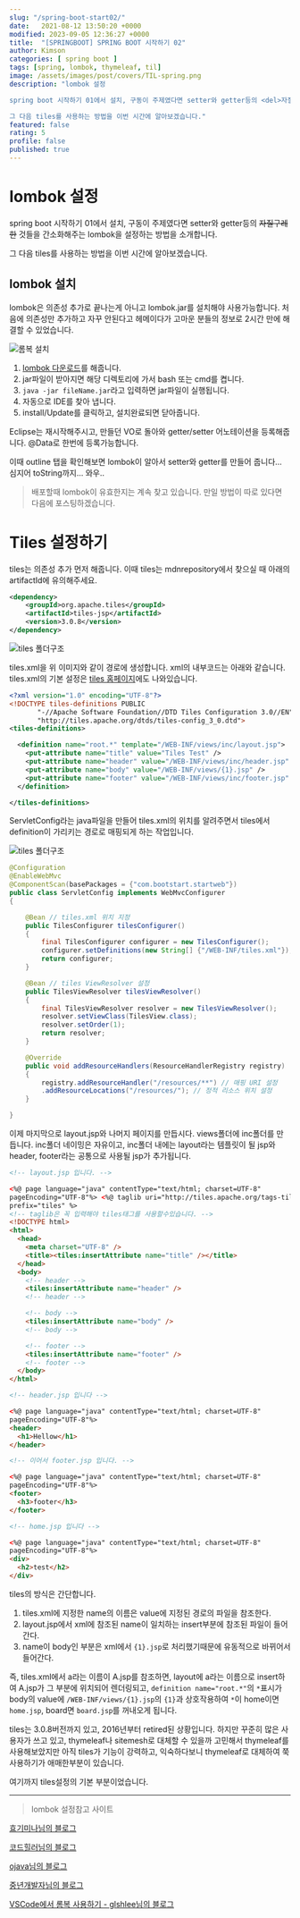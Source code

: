 ```yaml
---
slug: "/spring-boot-start02/"
date:   2021-08-12 13:50:20 +0000
modified: 2023-09-05 12:36:27 +0000
title:  "[SPRINGBOOT] SPRING BOOT 시작하기 02"
author: Kimson
categories: [ spring boot ]
tags: [spring, lombok, thymeleaf, til]
image: /assets/images/post/covers/TIL-spring.png
description: "lombok 설정

spring boot 시작하기 01에서 설치, 구동이 주제였다면 setter와 getter등의 <del>자질구레한</del> 것들을 간소화해주는 lombok을 설정하는 방법을 소개합니다.

그 다음 tiles를 사용하는 방법을 이번 시간에 알아보겠습니다."
featured: false
rating: 5
profile: false
published: true
---
```


# lombok 설정

spring boot 시작하기 01에서 설치, 구동이 주제였다면 setter와 getter등의 <del>자질구레한</del> 것들을 간소화해주는 lombok을 설정하는 방법을 소개합니다.

그 다음 tiles를 사용하는 방법을 이번 시간에 알아보겠습니다.

## lombok 설치

lombok은 의존성 추가로 끝나는게 아니고 lombok.jar를 설치해야 사용가능합니다. 처음에 의존성만 추가하고 자꾸 안된다고 헤메이다가 고마운 분들의 정보로 2시간 만에 해결할 수 있었습니다.

![롬복 설치](/assets/images/post/springboot/lombok/lombok01.png)

1. [lombok 다운로드](https://projectlombok.org/download)를 해줍니다.
2. jar파일이 받아지면 해당 디렉토리에 가서 bash 또는 cmd를 켭니다.
3. `java -jar fileName.jar`라고 입력하면 jar파일이 실행됩니다.
4. 자동으로 IDE를 찾아 냅니다.
5. install/Update를 클릭하고, 설치완료되면 닫아줍니다.

Eclipse는 재시작해주시고, 만들던 VO로 돌아와 getter/setter 어노테이션을 등록해줍니다.
@Data로 한번에 등록가능합니다.

이때 outline 탭을 확인해보면 lombok이 알아서 setter와 getter를 만들어 줍니다... 심지어 toString까지... 와우..

> 배포할때 lombok이 유효한지는 계속 찾고 있습니다. 만일 방법이 따로 있다면 다음에 포스팅하겠습니다.

# Tiles 설정하기

tiles는 의존성 추가 먼저 해줍니다. 이때 tiles는 mdnrepository에서 찾으실 때 아래의 artifactId에 유의해주세요.

```xml
<dependency>
	<groupId>org.apache.tiles</groupId>
	<artifactId>tiles-jsp</artifactId>
	<version>3.0.8</version>
</dependency>
```

![tiles 폴더구조](/assets/images/post/springboot/tiles/tiles01.png)

tiles.xml을 위 이미지와 같이 경로에 생성합니다.
xml의 내부코드는 아래와 같습니다. tiles.xml의 기본 설정은 [tiles 홈페이지](https://tiles.apache.org/)에도 나와있습니다.

```xml
<?xml version="1.0" encoding="UTF-8"?>
<!DOCTYPE tiles-definitions PUBLIC
       "-//Apache Software Foundation//DTD Tiles Configuration 3.0//EN"
       "http://tiles.apache.org/dtds/tiles-config_3_0.dtd">
<tiles-definitions>

  <definition name="root.*" template="/WEB-INF/views/inc/layout.jsp">
    <put-attribute name="title" value="Tiles Test" />
    <put-attribute name="header" value="/WEB-INF/views/inc/header.jsp" />
    <put-attribute name="body" value="/WEB-INF/views/{1}.jsp" />
    <put-attribute name="footer" value="/WEB-INF/views/inc/footer.jsp" />
  </definition>

</tiles-definitions>
```

ServletConfig라는 java파일을 만들어 tiles.xml의 위치를 알려주면서 tiles에서 definition이 가리키는 경로로 매핑되게 하는 작업입니다.

![tiles 폴더구조](/assets/images/post/springboot/tiles/tiles02.png)

```java
@Configuration
@EnableWebMvc
@ComponentScan(basePackages = {"com.bootstart.startweb"})
public class ServletConfig implements WebMvcConfigurer
{

	@Bean // tiles.xml 위치 지정
	public TilesConfigurer tilesConfigurer()
	{
		final TilesConfigurer configurer = new TilesConfigurer();
		configurer.setDefinitions(new String[] {"/WEB-INF/tiles.xml"});
		return configurer;
	}

	@Bean // tiles ViewResolver 설정
	public TilesViewResolver tilesViewResolver()
	{
		final TilesViewResolver resolver = new TilesViewResolver();
		resolver.setViewClass(TilesView.class);
		resolver.setOrder(1);
		return resolver;
	}

	@Override
	public void addResourceHandlers(ResourceHandlerRegistry registry)
	{
		registry.addResourceHandler("/resources/**") // 매핑 URI 설정
		.addResourceLocations("/resources/"); // 정적 리소스 위치 설정
	}

}
```

이제 마지막으로 layout.jsp와 나머지 페이지를 만듭시다. views폴더에 inc폴더를 만듭니다. inc폴더 네이밍은 자유이고, inc폴더 내에는 layout라는 템플릿이 될 jsp와 header, footer라는 공통으로 사용될 jsp가 추가됩니다.

```html
<!-- layout.jsp 입니다. -->

<%@ page language="java" contentType="text/html; charset=UTF-8"
pageEncoding="UTF-8"%> <%@ taglib uri="http://tiles.apache.org/tags-tiles"
prefix="tiles" %>
<!-- taglib은 꼭 입력해야 tiles태그를 사용할수있습니다. -->
<!DOCTYPE html>
<html>
  <head>
    <meta charset="UTF-8" />
    <title><tiles:insertAttribute name="title" /></title>
  </head>
  <body>
    <!-- header -->
    <tiles:insertAttribute name="header" />
    <!-- header -->

    <!-- body -->
    <tiles:insertAttribute name="body" />
    <!-- body -->

    <!-- footer -->
    <tiles:insertAttribute name="footer" />
    <!-- footer -->
  </body>
</html>
```

```html
<!-- header.jsp 입니다 -->

<%@ page language="java" contentType="text/html; charset=UTF-8"
pageEncoding="UTF-8"%>
<header>
  <h1>Hellow</h1>
</header>

<!-- 이어서 footer.jsp 입니다. -->

<%@ page language="java" contentType="text/html; charset=UTF-8"
pageEncoding="UTF-8"%>
<footer>
  <h3>footer</h3>
</footer>
```

```html
<!-- home.jsp 입니다 -->

<%@ page language="java" contentType="text/html; charset=UTF-8"
pageEncoding="UTF-8"%>
<div>
  <h2>test</h2>
</div>
```

tiles의 방식은 간단합니다.

1. tiles.xml에 지정한 name의 이름은 value에 지정된 경로의 파일을 참조한다.
2. layout.jsp에서 xml에 참조된 name이 일치하는 insert부분에 참조된 파일이 들어간다.
3. name이 body인 부분은 xml에서 `{1}.jsp`로 처리했기때문에 유동적으로 바뀌어서 들어간다.

즉, tiles.xml에서 a라는 이름이 A.jsp를 참조하면, layout에 a라는 이름으로 insert하여 A.jsp가 그 부분에 위치되어 렌더링되고, `definition name="root.*"`의 `*`표시가 body의 value에 `/WEB-INF/views/{1}.jsp`의 `{1}`과 상호작용하여 `*`이 home이면 `home.jsp`, board면 `board.jsp`를 꺼내오게 됩니다.

tiles는 3.0.8버전까지 있고, 2016년부터 retired된 상황입니다. 하지만 꾸준히 많은 사용자가 쓰고 있고, thymeleaf나 sitemesh로 대체할 수 있을까 고민해서 thymeleaf를 사용해보았지만 아직 tiles가 기능이 강력하고, 익숙하다보니 thymeleaf로 대체하여 쭉 사용하기가 애매한부분이 있습니다.

여기까지 tiles설정의 기본 부분이었습니다.

---

> lombok 설정참고 사이트

[효기미나님의 블로그](https://lee1535.tistory.com/27)

[코드힐러님의 블로그](https://binit.tistory.com/21)

[ojava님의 블로그](https://ojava.tistory.com/131)

[중년개발자님의 블로그](https://m.blog.naver.com/PostView.naver?isHttpsRedirect=true&blogId=sharplee7&logNo=221674229726)

[VSCode에서 롬복 사용하기 - glshlee님의 블로그](https://planbsw.tistory.com/109)
